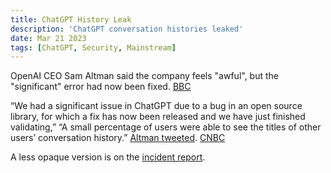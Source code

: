 ```yaml
---
title: ChatGPT History Leak
description: 'ChatGPT conversation histories leaked'
date: Mar 21 2023
tags: [ChatGPT, Security, Mainstream]
---
```


OpenAI CEO Sam Altman said the company feels "awful", but the "significant" error had now been fixed. [BBC][2]

“We had a significant issue in ChatGPT due to a bug in an open source library, for which a fix has now been released and we have just finished validating,”
“A small percentage of users were able to see the titles of other users’ conversation history.” [Altman tweeted][3]. [CNBC][4]

A less opaque version is on the [incident report][5].

[2]: https://www.bbc.co.uk/news/technology-65047304 'BBC'
[3]: https://twitter.com/sama/status/1638635717462200320?s=20
[4]: https://www.cnbc.com/2023/03/23/openai-ceo-says-a-bug-allowed-some-chatgpt-to-see-others-chat-titles.html
[5]: https://status.openai.com/incidents/jq9232rcmktd
